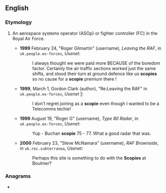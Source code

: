 {{also|Scopie}}

==English==

===Etymology===
{{suffix|en|scope|ie}}

# {{lb|en|UK|military|slang}} An aerospace systems operator (ASOp) or fighter controller (FC) in the Royal Air Force.
#* '''1999''' February 24, "Roger Gilmartin" (username), ''Leaving the RAF'', in <tt>uk.people.ex-forces</tt>, ''Usenet'':
#*: I always thought we were paid more BECAUSE of the boredom factor. Certainly the air traffic sections worked just the same shifts, and stood their turn at ground defence like us '''scopies''' so no cause for a '''scopie''' premium there !
#* '''1999''', March 1, Gordon Clark (author), "Re:Leaving the RAF" in <tt>uk.people.ex-forces</tt>, ''Usenet'' [http://groups.google.com/group/uk.people.ex-forces/msg/81bc155dd3ab3c30]:
#*: I don't regret joining as a '''scopie''' even though I wanted to be a Telecomms techie!
#* '''1999''' August 19, "Roger G" (username), ''Type 80 Radar'', in <tt>uk.people.ex-forces</tt>, ''Usenet'':
#*: Yup - Buchan '''scopie''' 75 - 77. What a good radar that was.
#* '''2000''' February 23, "Steve McNamara" (username), ''RAF Brownside'', in <tt>uk.rec.subterranea</tt>, ''Usenet'':
#*: Perhaps this site is something to do with the '''Scopies''' at Boulmer?

===Anagrams===
* {{l|en|copies}}